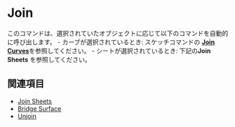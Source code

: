 
# Join

<Reference shortcut="J" command="Join" button="" />

このコマンドは、選択されていたオブジェクトに応じて以下のコマンドを自動的に呼び出します。
    - カーブが選択されているとき: スケッチコマンドの [**Join Curves**](../sketch/join#join-Curves)を参照してください。
    - シートが選択されているとき: 下記の**Join Sheets** を参照してください。

## 関連項目
- [Join Sheets](./join-sheets)
- [Bridge Surface](./bridge-surface)
- [Unjoin](./unjoin)















